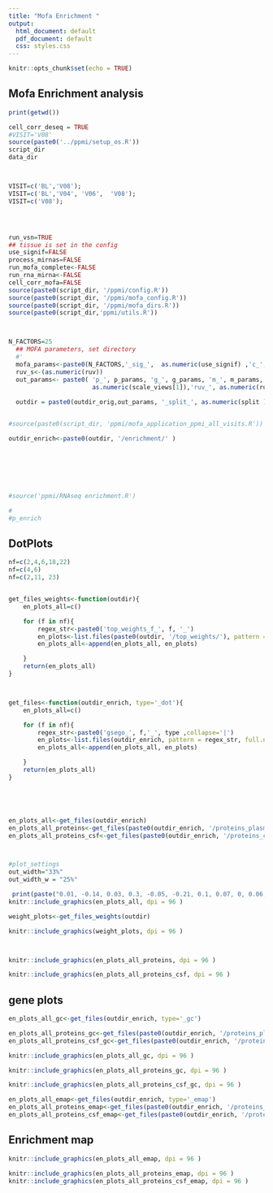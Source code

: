 ```yaml
---
title: "Mofa Enrichment "
output:
  html_document: default
  pdf_document: default
  css: styles.css
---
```


```r

knitr::opts_chunk$set(echo = TRUE)


```

## Mofa Enrichment analysis 



```r

print(getwd())

cell_corr_deseq = TRUE
#VISIT='V08'
source(paste0('../ppmi/setup_os.R'))
script_dir
data_dir



VISIT=c('BL','V08');
VISIT=c('BL','V04', 'V06',  'V08');
VISIT=c('V08');




run_vsn=TRUE
## tissue is set in the config
use_signif=FALSE
process_mirnas=FALSE
run_mofa_complete<-FALSE
run_rna_mirna<-FALSE
cell_corr_mofa=FALSE
source(paste0(script_dir, '/ppmi/config.R'))
source(paste0(script_dir, '/ppmi/mofa_config.R'))
source(paste0(script_dir, '/ppmi/mofa_dirs.R'))
source(paste0(script_dir,'ppmi/utils.R'))



N_FACTORS=25
  ## MOFA parameters, set directory 
  #'
  mofa_params<-paste0(N_FACTORS,'_sig_',  as.numeric(use_signif) ,'c_', as.numeric(run_mofa_complete)  )
  ruv_s<-(as.numeric(ruv))
  out_params<- paste0( 'p_', p_params, 'g_', g_params, 'm_', m_params, mofa_params, '_coh_', sel_coh_s,'_', VISIT_S, '_', 
                       as.numeric(scale_views[1]),'ruv_', as.numeric(ruv_s), '_c_',as.numeric(cell_corr_mofa))
  
  outdir = paste0(outdir_orig,out_params, '_split_', as.numeric(split ));outdir


#source(paste0(script_dir, 'ppmi/mofa_application_ppmi_all_visits.R'))

outdir_enrich<-paste0(outdir, '/enrichment/' )







#source('ppmi/RNAseq enrichment.R')

#
#p_enrich


```




## DotPlots  
```r
nf=c(2,4,6,18,22)
nf=c(4,6)
nf=c(2,11, 23)


get_files_weights<-function(outdir){
    en_plots_all=c()

    for (f in nf){
        regex_str<-paste0('top_weights_f_', f, '_')
        en_plots<-list.files(paste0(outdir, '/top_weights/'), pattern = regex_str, full.names =  TRUE)
        en_plots_all<-append(en_plots_all, en_plots)

    }
    return(en_plots_all)
}



get_files<-function(outdir_enrich, type='_dot'){
    en_plots_all=c()

    for (f in nf){
        regex_str<-paste0('gsego_', f,'_', type ,collapse='|')
        en_plots<-list.files(outdir_enrich, pattern = regex_str, full.names =  TRUE)
        en_plots_all<-append(en_plots_all, en_plots)

    }
    return(en_plots_all)
}





en_plots_all<-get_files(outdir_enrich)
en_plots_all_proteins<-get_files(paste0(outdir_enrich, '/proteins_plasma/ora/'))
en_plots_all_proteins_csf<-get_files(paste0(outdir_enrich, '/proteins_csf/ora/'))



#plot_settings
out_width="33%"
out_width_w = "25%"

```



```r



 print(paste("0.01, -0.14, 0.03, 0.3, -0.05, -0.21, 0.1, 0.07, 0, 0.06, -0.05, 0.03, 0.07, 0.09, -0.09, -0.02, 0.1, -0.15, -0.01, -0.02, -0.04, -0.16, 0.03, 0.03, -0.02"))
knitr::include_graphics(en_plots_all, dpi = 96 )

```



```r

weight_plots<-get_files_weights(outdir)

knitr::include_graphics(weight_plots, dpi = 96 )




```




```r
knitr::include_graphics(en_plots_all_proteins, dpi = 96 )

knitr::include_graphics(en_plots_all_proteins_csf, dpi = 96 )


```






## gene plots


```r
en_plots_all_gc<-get_files(outdir_enrich, type='_gc')

en_plots_all_proteins_gc<-get_files(paste0(outdir_enrich, '/proteins_plasma/ora/'), type='gc')
en_plots_all_proteins_csf_gc<-get_files(paste0(outdir_enrich, '/proteins_csf/ora/'), type='gc')


```



```r


knitr::include_graphics(en_plots_all_gc, dpi = 96 )

```

```r
knitr::include_graphics(en_plots_all_proteins_gc, dpi = 96 )

knitr::include_graphics(en_plots_all_proteins_csf_gc, dpi = 96 )


```



```r
en_plots_all_emap<-get_files(outdir_enrich, type='_emap')
en_plots_all_proteins_emap<-get_files(paste0(outdir_enrich, '/proteins_plasma/ora/'), type='_emap')
en_plots_all_proteins_csf_emap<-get_files(paste0(outdir_enrich, '/proteins_csf/ora/'), type='_emap')

```


## Enrichment map

```r


knitr::include_graphics(en_plots_all_emap, dpi = 96 )

```

```r


knitr::include_graphics(en_plots_all_proteins_emap, dpi = 96 )
knitr::include_graphics(en_plots_all_proteins_csf_emap, dpi = 96 )


```
